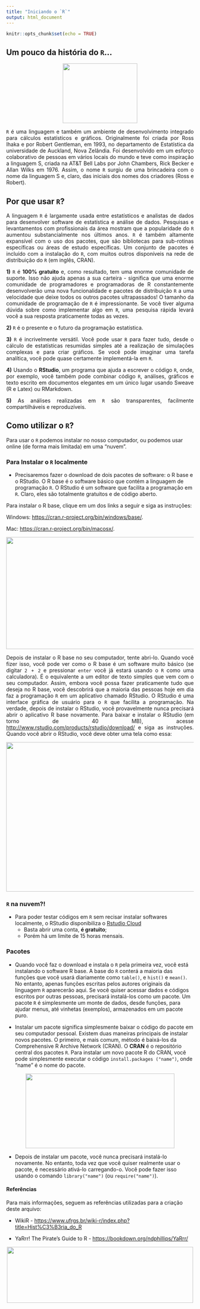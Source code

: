 ```yaml
---
title: "Iniciando o `R`"
output: html_document
---
```


```r
knitr::opts_chunk$set(echo = TRUE)
```

## Um pouco da história do `R`...


<p style="text-align: center;"><img src="https://www.r-project.org/logo/Rlogo.png" width="200" height="160"></p>

<p style="text-align: justify;">  `R` é uma linguagem e também um ambiente de desenvolvimento integrado para cálculos estatísticos e gráficos. Originalmente foi criada por Ross Ihaka e por Robert Gentleman, em 1993, no departamento de Estatística da universidade de Auckland, Nova Zelândia. Foi desenvolvido em um esforço colaborativo de pessoas em vários locais do mundo e teve como inspiração a linguagem S, criada na AT&T Bell Labs por John Chambers, Rick Becker e Allan Wilks em 1976. Assim, o nome `R` surgiu de uma brincadeira com o nome da linguagem S e, claro, das iniciais dos nomes dos criadores (Ross e Robert).</p>


## Por que usar `R`?

<p style="text-align: justify;">  A linguagem `R` é largamente usada entre estatísticos e analistas de dados para desenvolver software de estatística e análise de dados. Pesquisas e levantamentos com profissionais da área mostram que a popularidade do `R` aumentou substancialmente nos últimos anos. `R` é também altamente expansível com o uso dos pacotes, que são bibliotecas para sub-rotinas específicas ou áreas de estudo específicas. Um conjunto de pacotes é incluído com a instalação do `R`, com muitos outros disponíveis na rede de distribuição do `R` (em inglês, CRAN).</p>

<p style="text-align: justify;">**1)** `R` é **100% gratuito** e, como resultado,   tem uma enorme comunidade de suporte. Isso não ajuda apenas a sua carteira - significa que uma enorme comunidade de programadores e programadoras de R constantemente desenvolverão uma nova funcionalidade e pacotes de distribuição `R` a uma velocidade que deixe todos os outros pacotes ultrapassados! O tamanho da comunidade de programação de `R` é impressionante. Se você tiver alguma dúvida sobre como implementar algo em `R`, uma pesquisa rápida levará você a sua resposta praticamente todas as vezes.</p>

**2)** `R` é o presente e o futuro da programação estatística.

<p style="text-align: justify;">**3)** `R` é incrivelmente versátil. Você pode usar `R` para fazer tudo, desde o cálculo de estatísticas resumidas simples até a realização de simulações complexas e para criar gráficos. Se você pode imaginar uma tarefa analítica, você pode quase certamente implementá-la em `R`.</p>

<p style="text-align: justify;">**4)** Usando o **RStudio**, um programa que ajuda a escrever o código `R`, onde, por exemplo, você também pode combinar código `R`, análises, gráficos e texto escrito em documentos elegantes em um único lugar usando Sweave (R e Latex) ou RMarkdown.</p>


<p style="text-align: justify;">**5)** As análises realizadas em `R` são transparentes, facilmente compartilháveis e reproduzíveis.</p>

## Como utilizar o `R`?
Para usar o `R` podemos instalar no nosso computador, ou podemos usar online (de forma mais limitada) em uma "nuvem".

### Para Instalar o `R` localmente
<p style="text-align: justify;">* Precisaremos fazer o download de dois pacotes de software: o R base e o RStudio. O R base é o software básico que contém a linguagem de programação `R`. O RStudio é um software que facilita a programação em `R`. Claro, eles são totalmente gratuitos e de código aberto.</p>

<p style="text-align: justify;">Para instalar o R base, clique em um dos links a seguir e siga as instruções:</p>

Windows: <https://cran.r-project.org/bin/windows/base/>.

Mac: <https://cran.r-project.org/bin/macosx/>.

<p style="text-align: center;"><img src="r-screenshot.png" width="600" height="300"></p>

<p style="text-align: justify;">Depois de instalar o R base no seu computador, tente abri-lo. Quando você fizer isso, você pode ver como o R base é um software muito básico (se digitar  `2 + 2` e pressionar `enter` você já estará usando o `R` como uma calculadora). É o equivalente a um editor de texto simples que vem com o seu computador. Assim, embora você possa fazer praticamente tudo que deseja no R base, você descobrirá que a maioria das pessoas hoje em dia faz a programação `R` em um aplicativo chamado RStudio. O RStudio é uma interface gráfica de usuário para o `R` que facilita a programação. Na verdade, depois de instalar o RStudio, você provavelmente nunca precisará abrir o aplicativo R base novamente. Para baixar e instalar o RStudio (em torno de 40 MB), acesse <http://www.rstudio.com/products/rstudio/download/> e siga as instruções. Quando você abrir o RStudio, você deve obter uma tela como essa:</p>

<p style="text-align: center;"><img src="rstudio-screenshot.png" width="600" height="400"></p>



### `R` na nuvem?!
* Para poder testar códigos em `R` sem recisar instalar softwares localmente, o RStudio disponibiliza o [Rstudio Cloud](https://rstudio.cloud/)
    + Basta abrir uma conta, **é gratuito**;
    + Porém há um limite de 15 horas mensais. 
    
    
### Pacotes

<p style="text-align: justify;">* Quando você faz o download e instala o `R` pela primeira vez, você está instalando o software R base. A base do `R` conterá a maioria das funções que você usará diariamente como `table()`,  e `hist()` e `mean()`. No entanto, apenas funções escritas pelos autores originais da linguagem `R` aparecerão aqui. Se você quiser acessar dados e códigos escritos por outras pessoas, precisará instalá-los como um pacote. Um pacote `R` é simplesmente um monte de dados, desde funções, para ajudar menus, até vinhetas (exemplos), armazenados em um pacote puro. </p>


<p style="text-align: justify;">* Instalar um pacote significa simplesmente baixar o código do pacote em seu computador pessoal. Existem duas maneiras principais de instalar novos pacotes. O primeiro, e mais comum, método é baixá-los da Comprehensive R Archive Network (CRAN). O **CRAN** é o repositório central dos pacotes `R`. Para instalar um novo pacote R do CRAN, você pode simplesmente executar o código `install.packages ("name")`, onde "name" é o nome do pacote.</p> 

<p style="text-align: center;"><img src="https://bookdown.org/ndphillips/YaRrr/images/cran.png" width="400" height="200"></p>


<p style="text-align: justify;">* Depois de instalar um pacote, você nunca precisará instalá-lo novamente. No entanto, toda vez que você quiser realmente usar o pacote, é necessário ativá-lo carregando-o. Você pode fazer isso usando o comando `library("name")` (ou `require("name")`).</p>


#### Referências

Para mais informações, seguem as referências utilizadas para a criação deste arquivo:

* WikiR - <https://www.ufrgs.br/wiki-r/index.php?title=Hist%C3%B3ria_do_R>

* YaRrr! The Pirate’s Guide to R - <https://bookdown.org/ndphillips/YaRrr/>


<p style="text-align: center;"><img src="/cloud/project/plano-aulas/logoEAD.png" width="500" height="150"></p>

